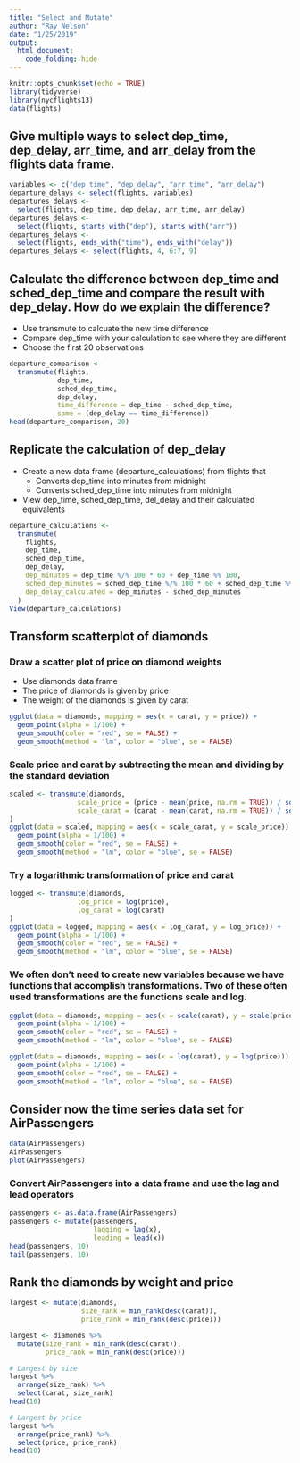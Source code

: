 ```yaml
---
title: "Select and Mutate"
author: "Ray Nelson"
date: "1/25/2019"
output:
  html_document:
    code_folding: hide
---
```


```r
knitr::opts_chunk$set(echo = TRUE)
library(tidyverse)
library(nycflights13)
data(flights)
```

## Give multiple ways to select dep_time, dep_delay, arr_time, and arr_delay from the flights data frame.  

```r
variables <- c("dep_time", "dep_delay", "arr_time", "arr_delay")
departure_delays <- select(flights, variables)
departures_delays <-
  select(flights, dep_time, dep_delay, arr_time, arr_delay)
departures_delays <-
  select(flights, starts_with("dep"), starts_with("arr"))
departures_delays <-
  select(flights, ends_with("time"), ends_with("delay"))
departures_delays <- select(flights, 4, 6:7, 9)
```

## Calculate the difference between dep_time and sched_dep_time and compare the result with dep_delay. How do we explain the difference? 
*  Use transmute to calcuate the new time difference
*  Compare dep_time with your calculation to see where they are different
*  Choose the first 20 observations

```r
departure_comparison <-
  transmute(flights,
            dep_time,
            sched_dep_time,
            dep_delay,
            time_difference = dep_time - sched_dep_time,
            same = (dep_delay == time_difference))
head(departure_comparison, 20)
```

## Replicate the calculation of dep_delay  
*  Create a new data frame (departure_calculations) from flights that  
   +  Converts dep_time into minutes from midnight
   +  Converts sched_dep_time into minutes from midnight  
*  View dep_time, sched_dep_time, del_delay and their calculated equivalents

```r
departure_calculations <-
  transmute(
    flights,
    dep_time,
    sched_dep_time,
    dep_delay,
    dep_minutes = dep_time %/% 100 * 60 + dep_time %% 100,
    sched_dep_minutes = sched_dep_time %/% 100 * 60 + sched_dep_time %% 100,
    dep_delay_calculated = dep_minutes - sched_dep_minutes
  )
View(departure_calculations)
```  

## Transform scatterplot of diamonds

### Draw a scatter plot of price on diamond weights
*  Use diamonds data frame
*  The price of diamonds is given by price
*  The weight of the diamonds is given by carat

```r
ggplot(data = diamonds, mapping = aes(x = carat, y = price)) +
  geom_point(alpha = 1/100) +
  geom_smooth(color = "red", se = FALSE) +
  geom_smooth(method = "lm", color = "blue", se = FALSE)
```

### Scale price and carat by subtracting the mean and dividing by the standard deviation

```r
scaled <- transmute(diamonds,
                 scale_price = (price - mean(price, na.rm = TRUE)) / sd(price, na.rm = TRUE),
                 scale_carat = (carat - mean(carat, na.rm = TRUE)) / sd(carat, na.rm = TRUE)
)
ggplot(data = scaled, mapping = aes(x = scale_carat, y = scale_price)) +
  geom_point(alpha = 1/100) +
  geom_smooth(color = "red", se = FALSE) +
  geom_smooth(method = "lm", color = "blue", se = FALSE)
```

### Try a logarithmic transformation of price and carat

```r
logged <- transmute(diamonds,
                 log_price = log(price),
                 log_carat = log(carat)
)
ggplot(data = logged, mapping = aes(x = log_carat, y = log_price)) +
  geom_point(alpha = 1/100) +
  geom_smooth(color = "red", se = FALSE) +
  geom_smooth(method = "lm", color = "blue", se = FALSE)
```

### We often don't need to create new variables because we have functions that accomplish transformations. Two of these often used transformations are the functions scale and log.

```r
ggplot(data = diamonds, mapping = aes(x = scale(carat), y = scale(price))) +
  geom_point(alpha = 1/100) +
  geom_smooth(color = "red", se = FALSE) +
  geom_smooth(method = "lm", color = "blue", se = FALSE)

ggplot(data = diamonds, mapping = aes(x = log(carat), y = log(price))) +
  geom_point(alpha = 1/100) +
  geom_smooth(color = "red", se = FALSE) +
  geom_smooth(method = "lm", color = "blue", se = FALSE)
```

## Consider now the time series data set for AirPassengers

```r
data(AirPassengers)
AirPassengers
plot(AirPassengers)
```

### Convert AirPassengers into a data frame and use the lag and lead operators

```r
passengers <- as.data.frame(AirPassengers)
passengers <- mutate(passengers,
                     lagging = lag(x),
                     leading = lead(x))
head(passengers, 10)
tail(passengers, 10)
```

## Rank the diamonds by weight and price

```r
largest <- mutate(diamonds,
                  size_rank = min_rank(desc(carat)),
                  price_rank = min_rank(desc(price)))

largest <- diamonds %>%
  mutate(size_rank = min_rank(desc(carat)),
         price_rank = min_rank(desc(price)))

# Largest by size
largest %>%
  arrange(size_rank) %>%
  select(carat, size_rank)
head(10)

# Largest by price
largest %>%
  arrange(price_rank) %>%
  select(price, price_rank)
head(10)
```  